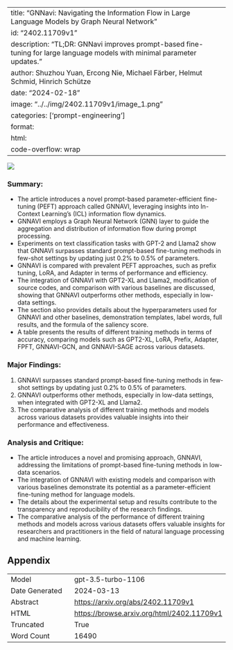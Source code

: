 
---
title: "GNNavi: Navigating the Information Flow in Large Language Models by Graph Neural Network"
id: "2402.11709v1"
description: "TL;DR: GNNavi improves prompt-based fine-tuning for large language models with minimal parameter updates."
author: Shuzhou Yuan, Ercong Nie, Michael Färber, Helmut Schmid, Hinrich Schütze
date: "2024-02-18"
image: "../../img/2402.11709v1/image_1.png"
categories: ['prompt-engineering']
format:
  html:
    code-overflow: wrap
---

![](../../img/2402.11709v1/image_1.png)

### Summary:
- The article introduces a novel prompt-based parameter-efficient fine-tuning (PEFT) approach called GNNAVI, leveraging insights into In-Context Learning's (ICL) information flow dynamics.
- GNNAVI employs a Graph Neural Network (GNN) layer to guide the aggregation and distribution of information flow during prompt processing.
- Experiments on text classification tasks with GPT-2 and Llama2 show that GNNAVI surpasses standard prompt-based fine-tuning methods in few-shot settings by updating just 0.2% to 0.5% of parameters.
- GNNAVI is compared with prevalent PEFT approaches, such as prefix tuning, LoRA, and Adapter in terms of performance and efficiency.
- The integration of GNNAVI with GPT2-XL and Llama2, modification of source codes, and comparison with various baselines are discussed, showing that GNNAVI outperforms other methods, especially in low-data settings.
- The section also provides details about the hyperparameters used for GNNAVI and other baselines, demonstration templates, label words, full results, and the formula of the saliency score.
- A table presents the results of different training methods in terms of accuracy, comparing models such as GPT2-XL, LoRA, Prefix, Adapter, FPFT, GNNAVI-GCN, and GNNAVI-SAGE across various datasets.

### Major Findings:
1. GNNAVI surpasses standard prompt-based fine-tuning methods in few-shot settings by updating just 0.2% to 0.5% of parameters.
2. GNNAVI outperforms other methods, especially in low-data settings, when integrated with GPT2-XL and Llama2.
3. The comparative analysis of different training methods and models across various datasets provides valuable insights into their performance and effectiveness.

### Analysis and Critique:
- The article introduces a novel and promising approach, GNNAVI, addressing the limitations of prompt-based fine-tuning methods in low-data scenarios.
- The integration of GNNAVI with existing models and comparison with various baselines demonstrate its potential as a parameter-efficient fine-tuning method for language models.
- The details about the experimental setup and results contribute to the transparency and reproducibility of the research findings.
- The comparative analysis of the performance of different training methods and models across various datasets offers valuable insights for researchers and practitioners in the field of natural language processing and machine learning.

## Appendix

|          |          |
|----------|----------|
| Model     | gpt-3.5-turbo-1106       |
| Date Generated     | 2024-03-13       |
| Abstract | [https://arxiv.org/abs/2402.11709v1](https://arxiv.org/abs/2402.11709v1)        |
| HTML     | [https://browse.arxiv.org/html/2402.11709v1](https://browse.arxiv.org/html/2402.11709v1)       |
| Truncated       | True       |
| Word Count       | 16490       |